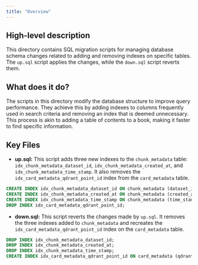 ```yaml
---
title: "Overview"
---
```


## High-level description
This directory contains SQL migration scripts for managing database schema changes related to adding and removing indexes on specific tables. The `up.sql` script applies the changes, while the `down.sql` script reverts them.

## What does it do?
The scripts in this directory modify the database structure to improve query performance. They achieve this by adding indexes to columns frequently used in search criteria and removing an index that is deemed unnecessary. This process is akin to adding a table of contents to a book, making it faster to find specific information.

## Key Files
- **up.sql:** This script adds three new indexes to the `chunk_metadata` table: `idx_chunk_metadata_dataset_id`, `idx_chunk_metadata_created_at`, and `idx_chunk_metadata_time_stamp`. It also removes the `idx_card_metadata_qdrant_point_id` index from the `card_metadata` table.
```sql
CREATE INDEX idx_chunk_metadata_dataset_id ON chunk_metadata (dataset_id);
CREATE INDEX idx_chunk_metadata_created_at ON chunk_metadata (created_at);
CREATE INDEX idx_chunk_metadata_time_stamp ON chunk_metadata (time_stamp);
DROP INDEX idx_card_metadata_qdrant_point_id;
```
- **down.sql:** This script reverts the changes made by `up.sql`. It removes the three indexes added to `chunk_metadata` and recreates the `idx_card_metadata_qdrant_point_id` index on the `card_metadata` table.
```sql
DROP INDEX idx_chunk_metadata_dataset_id;
DROP INDEX idx_chunk_metadata_created_at;
DROP INDEX idx_chunk_metadata_time_stamp;
CREATE INDEX idx_card_metadata_qdrant_point_id ON card_metadata (qdrant_point_id);
``` 
